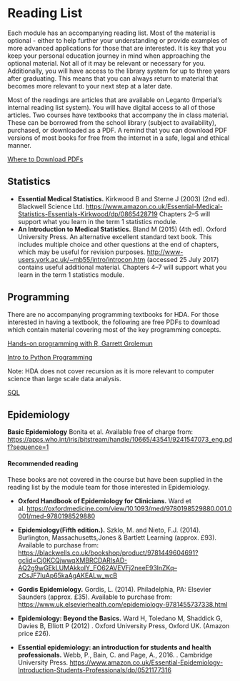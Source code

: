 # Reading List

Each module has an accompanying reading list. Most of the material is optional - either to help further your understanding or provide examples of more advanced applications for those that are interested. It is key that you keep your personal education journey in mind when approaching the optional material. Not all of it may be relevant or necessary for you. Additionally, you will have access to the library system for up to three years after graduating. This means that you can always return to material that becomes more relevant to your next step at a later date.

Most of the readings are articles that are available on Leganto (Imperial's internal reading list system). You will have digital access to all of those articles. Two courses have textbooks that accompany the in class material. These can be borrowed from the school library (subject to availability), purchased, or downloaded as a PDF. A remind that you can download PDF versions of most books for free from the internet in a safe, legal and ethical manner.

[Where to Download PDFs](https://www.pdfreaderpro.com/blog/download-free-pdf-books)


## Statistics

- **Essential Medical Statistics.** Kirkwood B and Sterne J (2003) (2nd ed). Blackwell Science Ltd. [https://www.amazon.co.uk/Essential-Medical-Statistics-Essentials-Kirkwood/dp/0865428719](https://www.amazon.co.uk/Essential-Medical-Statistics-Essentials-Kirkwood/dp/0865428719) 
Chapters 2–5 will support what you learn in the term 1 statistics module.
- **An Introduction to Medical Statistics.** Bland M (2015) (4th ed). Oxford University Press. An alternative excellent standard text book. This includes multiple choice and other questions at the end of chapters, which may be useful for revision purposes. [http://www-users.york.ac.uk/~mb55/intro/introcon.htm](http://www-users.york.ac.uk/~mb55/intro/introcon.htm) (accessed 25 July 2017) contains useful additional material. Chapters 4–7 will support what you learn in the term 1 statistics module.


## Programming

There are no accompanying programming textbooks for HDA. For those interested in having a textbook, the following are free PDFs to download which contain material covering most of the key programming concepts.

[Hands-on programming with R, Garrett Grolemun](https://rstudio-education.github.io/hopr/index.html)

[Intro to Python Programming](https://assets.openstax.org/oscms-prodcms/media/documents/Introduction_to_Python_Programming_-_WEB.pdf)

Note: HDA does not cover recursion as it is more relevant to computer science than large scale data analysis.

[SQL](https://books.goalkicker.com/SQLBook/)



## Epidemiology


**Basic Epidemiology** Bonita et al. Available free of charge from: [https://apps.who.int/iris/bitstream/handle/10665/43541/9241547073_eng.pdf?sequence=1](https://apps.who.int/iris/bitstream/handle/10665/43541/9241547073_eng.pdf?sequence=1)


#### Recommended reading

These books are not covered in the course but have been supplied in the reading list by the module team for those interested in Epidemiology.

- **Oxford Handbook of Epidemiology for Clinicians.** Ward et al. [https://oxfordmedicine.com/view/10.1093/med/9780198529880.001.0001/med-9780198529880](https://oxfordmedicine.com/view/10.1093/med/9780198529880.001.0001/med-9780198529880)

- **Epidemiology(Fifth edition.).** Szklo, M. and Nieto, F.J. (2014).  Burlington, Massachusetts,Jones & Bartlett Learning (approx. £93). Available to purchase from: [https://blackwells.co.uk/bookshop/product/9781449604691?gclid=Cj0KCQjwwqXMBRCDARIsAD-AQ2g9wGEkLUMAkkoIY_FO62AVEVFj2neeE93lnZKq--zCsJF7IuAp65kaAgAKEALw_wcB](https://blackwells.co.uk/bookshop/product/9781449604691?gclid=Cj0KCQjwwqXMBRCDARIsAD-AQ2g9wGEkLUMAkkoIY_FO62AVEVFj2neeE93lnZKq--zCsJF7IuAp65kaAgAKEALw_wcB)
- **Gordis Epidemiology.** Gordis, L. (2014).  Philadelphia, PA: Elsevier Saunders (approx. £35). Available to purchase from: [https://www.uk.elsevierhealth.com/epidemiology-9781455737338.html](https://www.uk.elsevierhealth.com/epidemiology-9781455737338.html)
- **Epidemiology: Beyond the Basics.** Ward H, Toledano M, Shaddick G, Davies B, Elliott P (2012) . Oxford University Press, Oxford UK. (Amazon price £26).
- **Essential epidemiology: an introduction for students and health professionals.** Webb, P., Bain, C. and Page, A., 2016. . Cambridge University Press. [https://www.amazon.co.uk/Essential-Epidemiology-Introduction-Students-Professionals/dp/0521177316](https://www.amazon.co.uk/Essential-Epidemiology-Introduction-Students-Professionals/dp/0521177316)






